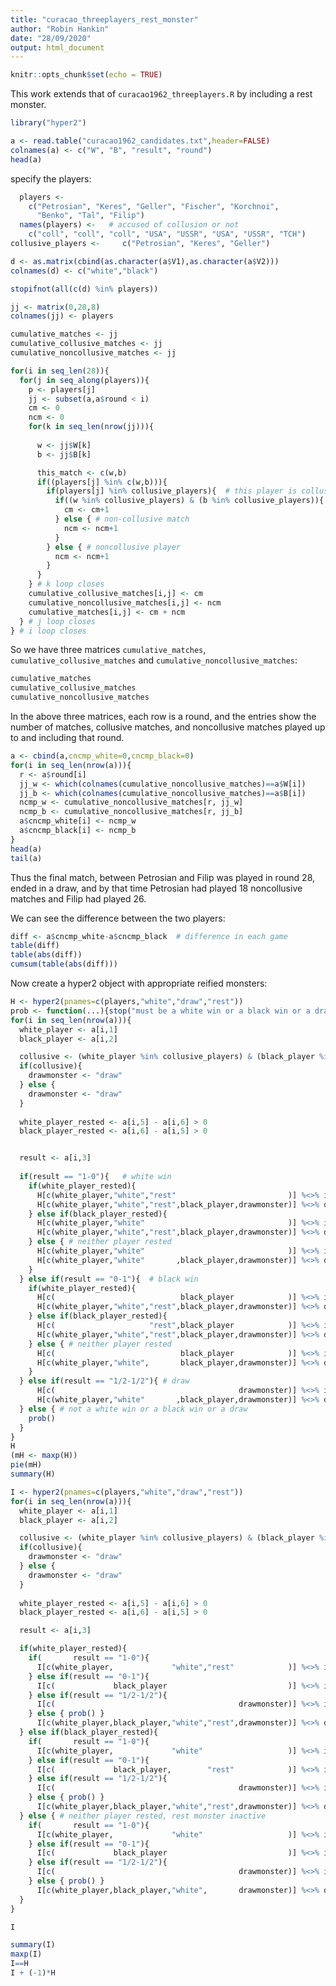 ```yaml
---
title: "curacao_threeplayers_rest_monster"
author: "Robin Hankin"
date: "28/09/2020"
output: html_document
---
```


```r
knitr::opts_chunk$set(echo = TRUE)
```

This work extends that of `curacao1962_threeplayers.R` by including
a rest monster.


```r
library("hyper2")

a <- read.table("curacao1962_candidates.txt",header=FALSE)
colnames(a) <- c("W", "B", "result", "round")
head(a)
```

specify the players:

```r
  players <- 
    c("Petrosian", "Keres", "Geller", "Fischer", "Korchnoi",
      "Benko", "Tal", "Filip")
  names(players) <-   # accused of collusion or not
    c("coll", "coll", "coll", "USA", "USSR", "USA", "USSR", "TCH")
collusive_players <-     c("Petrosian", "Keres", "Geller")
 ```

```r
d <- as.matrix(cbind(as.character(a$V1),as.character(a$V2)))
colnames(d) <- c("white","black")

stopifnot(all(c(d) %in% players))

jj <- matrix(0,28,8)
colnames(jj) <- players

cumulative_matches <- jj
cumulative_collusive_matches <- jj
cumulative_noncollusive_matches <- jj

for(i in seq_len(28)){
  for(j in seq_along(players)){
    p <- players[j]
    jj <- subset(a,a$round < i)
    cm <- 0
    ncm <- 0
    for(k in seq_len(nrow(jj))){
      
      w <- jj$W[k]
      b <- jj$B[k]

      this_match <- c(w,b)
      if((players[j] %in% c(w,b))){
        if(players[j] %in% collusive_players){  # this player is collusive
          if((w %in% collusive_players) & (b %in% collusive_players)){  # both players collusive
            cm <- cm+1
          } else { # non-collusive match
            ncm <- ncm+1
          }
        } else { # noncollusive player
          ncm <- ncm+1
        }
      } 
    } # k loop closes
    cumulative_collusive_matches[i,j] <- cm
    cumulative_noncollusive_matches[i,j] <- ncm
    cumulative_matches[i,j] <- cm + ncm
  } # j loop closes
} # i loop closes
```

So we have three matrices `cumulative_matches`,
`cumulative_collusive_matches` and `cumulative_noncollusive_matches`:

```r
cumulative_matches
cumulative_collusive_matches
cumulative_noncollusive_matches
```

In the above three matrices, each row is a round, and the entries show
the number of matches, collusive matches, and noncollusive matches
played up to and including that round.




```r
a <- cbind(a,cncmp_white=0,cncmp_black=0)
for(i in seq_len(nrow(a))){
  r <- a$round[i]
  jj_w <- which(colnames(cumulative_noncollusive_matches)==a$W[i])
  jj_b <- which(colnames(cumulative_noncollusive_matches)==a$B[i])
  ncmp_w <- cumulative_noncollusive_matches[r, jj_w]
  ncmp_b <- cumulative_noncollusive_matches[r, jj_b]
  a$cncmp_white[i] <- ncmp_w
  a$cncmp_black[i] <- ncmp_b
}
head(a)
tail(a)
```

Thus the final match, between Petrosian and Filip was played in round
28, ended in a draw, and by that time Petrosian had played 18
noncollusive matches and Filip had played 26.

We can see the difference between the two players:

```r
diff <- a$cncmp_white-a$cncmp_black  # difference in each game
table(diff)
table(abs(diff))
cumsum(table(abs(diff)))
```

Now create a hyper2 object with appropriate reified monsters:


```r
H <- hyper2(pnames=c(players,"white","draw","rest"))
prob <- function(...){stop("must be a white win or a black win or a draw")}
for(i in seq_len(nrow(a))){
  white_player <- a[i,1]
  black_player <- a[i,2]

  collusive <- (white_player %in% collusive_players) & (black_player %in% collusive_players)
  if(collusive){
    drawmonster <- "draw"
  } else {
    drawmonster <- "draw"
  }
  
  white_player_rested <- a[i,5] - a[i,6] > 0
  black_player_rested <- a[i,6] - a[i,5] > 0


  result <- a[i,3]
  
  if(result == "1-0"){   # white win
    if(white_player_rested){
      H[c(white_player,"white","rest"                         )] %<>% inc
      H[c(white_player,"white","rest",black_player,drawmonster)] %<>% dec
    } else if(black_player_rested){
      H[c(white_player,"white"                                )] %<>% inc
      H[c(white_player,"white","rest",black_player,drawmonster)] %<>% dec
    } else { # neither player rested
      H[c(white_player,"white"                                )] %<>% inc
      H[c(white_player,"white"       ,black_player,drawmonster)] %<>% dec
    }
  } else if(result == "0-1"){  # black win
    if(white_player_rested){
      H[c(                            black_player            )] %<>% inc
      H[c(white_player,"white","rest",black_player,drawmonster)] %<>% dec
    } else if(black_player_rested){
      H[c(                     "rest",black_player            )] %<>% inc
      H[c(white_player,"white","rest",black_player,drawmonster)] %<>% dec
    } else { # neither player rested
      H[c(                            black_player            )] %<>% inc
      H[c(white_player,"white",       black_player,drawmonster)] %<>% dec
    }
  } else if(result == "1/2-1/2"){ # draw
      H[c(                                         drawmonster)] %<>% inc
      H[c(white_player,"white"       ,black_player,drawmonster)] %<>% dec
  } else { # not a white win or a black win or a draw
    prob()
  }
}
H
(mH <- maxp(H))
pie(mH)
summary(H)
```

```r
I <- hyper2(pnames=c(players,"white","draw","rest"))
for(i in seq_len(nrow(a))){
  white_player <- a[i,1]
  black_player <- a[i,2]

  collusive <- (white_player %in% collusive_players) & (black_player %in% collusive_players)
  if(collusive){
    drawmonster <- "draw"
  } else {
    drawmonster <- "draw"
  }
  
  white_player_rested <- a[i,5] - a[i,6] > 0
  black_player_rested <- a[i,6] - a[i,5] > 0

  result <- a[i,3]

  if(white_player_rested){  
    if(       result == "1-0"){ 
      I[c(white_player,             "white","rest"            )] %<>% inc
    } else if(result == "0-1"){ 
      I[c(             black_player                           )] %<>% inc
    } else if(result == "1/2-1/2"){                         
      I[c(                                         drawmonster)] %<>% inc
    } else { prob() }
      I[c(white_player,black_player,"white","rest",drawmonster)] %<>% dec
  } else if(black_player_rested){
    if(       result == "1-0"){ 
      I[c(white_player,             "white"                   )] %<>% inc
    } else if(result == "0-1"){ 
      I[c(             black_player,        "rest"            )] %<>% inc
    } else if(result == "1/2-1/2"){                         
      I[c(                                         drawmonster)] %<>% inc
    } else { prob() }
      I[c(white_player,black_player,"white","rest",drawmonster)] %<>% dec
  } else { # neither player rested, rest monster inactive
    if(       result == "1-0"){ 
      I[c(white_player,             "white"                   )] %<>% inc
    } else if(result == "0-1"){ 
      I[c(             black_player                           )] %<>% inc
    } else if(result == "1/2-1/2"){                         
      I[c(                                         drawmonster)] %<>% inc
    } else { prob() }
      I[c(white_player,black_player,"white",       drawmonster)] %<>% dec
  }
}

I

summary(I)
maxp(I)
I==H
I + (-1)*H
```


